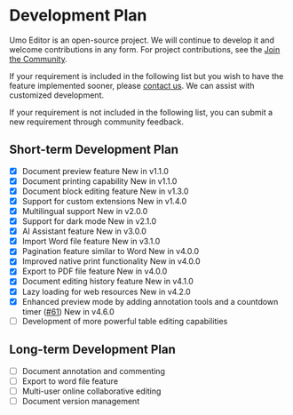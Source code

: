 
# Development Plan

Umo Editor is an open-source project. We will continue to develop it and welcome contributions in any form. For project contributions, see the [Join the Community](/en/docs/#join-the-community).

If your requirement is included in the following list but you wish to have the feature implemented sooner, please [contact us](/en/docs/#contact-us). We can assist with customized development.

If your requirement is not included in the following list, you can submit a new requirement through community feedback.

## Short-term Development Plan

- [x] Document preview feature <Badge theme="success">New in v1.1.0</Badge>
- [x] Document printing capability <Badge theme="success">New in v1.1.0</Badge>
- [x] Document block editing feature <Badge theme="success">New in v1.3.0</Badge>
- [x] Support for custom extensions <Badge theme="success">New in v1.4.0</Badge>
- [x] Multilingual support <Badge theme="success">New in v2.0.0</Badge>
- [x] Support for dark mode <Badge theme="success">New in v2.1.0</Badge>
- [x] AI Assistant feature <Badge theme="success">New in v3.0.0</Badge>
- [x] Import Word file feature <Badge theme="success">New in v3.1.0</Badge>
- [x] Pagination feature similar to Word <Badge theme="success">New in v4.0.0</Badge>
- [x] Improved native print functionality <Badge theme="success">New in v4.0.0</Badge>
- [x] Export to PDF file feature <Badge theme="success">New in v4.0.0</Badge>
- [x] Document editing history feature <Badge theme="success">New in v4.1.0</Badge>
- [x] Lazy loading for web resources <Badge theme="success">New in v4.2.0</Badge>
- [x] Enhanced preview mode by adding annotation tools and a countdown timer ([#61](https://github.com/umodoc/editor/issues/61)) <Badge theme="success">New in v4.6.0</Badge>
- [ ] Development of more powerful table editing capabilities

## Long-term Development Plan

- [ ] Document annotation and commenting
- [ ] Export to word file feature
- [ ] Multi-user online collaborative editing
- [ ] Document version management
